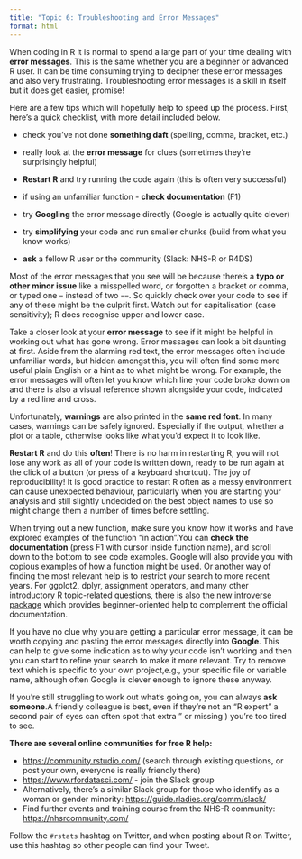 ```yaml
---
title: "Topic 6: Troubleshooting and Error Messages"
format: html
---
```


When coding in R it is normal to spend a large part of your time dealing with **error messages**. This is the same whether you are a beginner or advanced R user. It can be time consuming trying to decipher these error messages and also very frustrating. Troubleshooting error messages is a skill in itself but it does get easier, promise!

Here are a few tips which will hopefully help to speed up the process. First, here's a quick checklist, with more detail included below.

-   check you've not done **something daft** (spelling, comma, bracket, etc.)

-   really look at the **error message** for clues (sometimes they're surprisingly helpful)

-   **Restart R** and try running the code again (this is often very successful)

-   if using an unfamiliar function - **check documentation** (F1)

-   try **Googling** the error message directly (Google is actually quite clever)

-   try **simplifying** your code and run smaller chunks (build from what you know works)

-   **ask** a fellow R user or the community (Slack: NHS-R or R4DS)

Most of the error messages that you see will be because there's a **typo or other minor issue** like a misspelled word, or forgotten a bracket or comma, or typed one `=` instead of two `==`. So quickly check over your code to see if any of these might be the culprit first. Watch out for capitalisation (case sensitivity); R does recognise upper and lower case.

Take a closer look at your **error message** to see if it might be helpful in working out what has gone wrong. Error messages can look a bit daunting at first. Aside from the alarming red text, the error messages often include unfamiliar words, but hidden amongst this, you will often find some more useful plain English or a hint as to what might be wrong. For example, the error messages will often let you know which line your code broke down on and there is also a visual reference shown alongside your code, indicated by a red line and cross.

Unfortunately, **warnings** are also printed in the **same red font**. In many cases, warnings can be safely ignored. Especially if the output, whether a plot or a table, otherwise looks like what you'd expect it to look like. 

**Restart R** and do this **often**! There is no harm in restarting R, you will not lose any work as all of your code is written down, ready to be run again at the click of a button (or press of a keyboard shortcut). The joy of reproducibility! It is good practice to restart R often as a messy environment can cause unexpected behaviour, particularly when you are starting your analysis and still slightly undecided on the best object names to use so might change them a number of times before settling.

When trying out a new function, make sure you know how it works and have explored examples of the function "in action".You can **check the documentation** (press F1 with cursor inside function name), and scroll down to the bottom to see code examples. Google will also provide you with copious examples of how a function might be used. Or another way of finding the most relevant help is to restrict your search to more recent years. For ggplot2, dplyr, assignment operators, and many other introductory R topic-related questions, there is also [the new introverse package](https://github.com/sjspielman/introverse) which provides beginner-oriented help to complement the official documentation.

If you have no clue why you are getting a particular error message, it can be worth copying and pasting the error messages directly into **Google**. This can help to give some indication as to why your code isn't working and then you can start to refine your search to make it more relevant. Try to remove text which is specific to your own project,e.g., your specific file or variable name, although often Google is clever enough to ignore these anyway.

If you're still struggling to work out what's going on, you can always **ask someone**.A friendly colleague is best, even if they're not an "R expert" a second pair of eyes can often spot that extra " or missing ) you're too tired to see.

**There are several online communities for free R help:**

-   <https://community.rstudio.com/> (search through existing questions, or post your own, everyone is really friendly there)
-   <https://www.rfordatasci.com/> - join the Slack group
-   Alternatively, there's a similar Slack group for those who identify as a woman or gender minority: <https://guide.rladies.org/comm/slack/>
-   Find further events and training course from the NHS-R community: <https://nhsrcommunity.com/>

Follow the `#rstats` hashtag on Twitter, and when posting about R on Twitter, use this hashtag so other people can find your Tweet.
